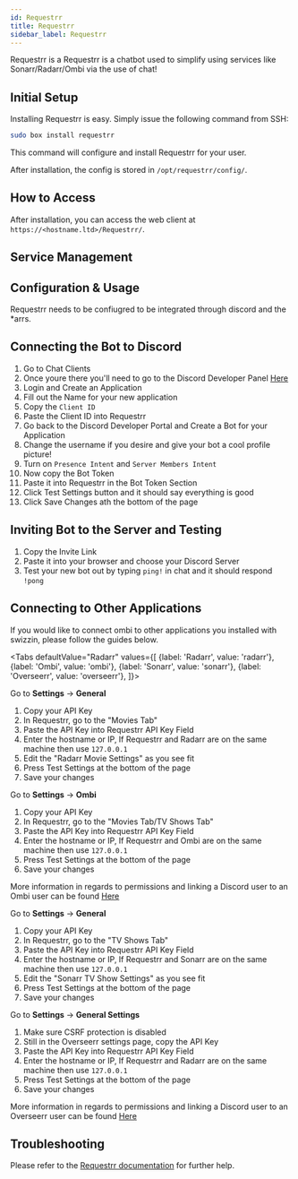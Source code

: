 ```yaml
---
id: Requestrr
title: Requestrr
sidebar_label: Requestrr
---
```


Requestrr is a Requestrr is a chatbot used to simplify using services like Sonarr/Radarr/Ombi via the use of chat!

## Initial Setup

Installing Requestrr is easy. Simply issue the following command from SSH:

```bash main
sudo box install requestrr
```
This command will configure and install Requestrr for your user.

After installation, the config is stored in `/opt/requestrr/config/`.

## How to Access

After installation, you can access the web client at `https://<hostname.ltd>/Requestrr/`.

## Service Management


<SystemdTabs service="Requestrr"/>

## Configuration & Usage

Requestrr needs to be confiugred to be integrated through discord and the *arrs.

## Connecting the Bot to Discord
1. Go to Chat Clients
2. Once youre there you'll need to go to the Discord Developer Panel [Here](https://discordapp.com/developers/applications)
3. Login and Create an Application
4. Fill out the Name for your new application
5. Copy the `Client ID`
6. Paste the Client ID into Requestrr
7. Go back to the Discord Developer Portal and Create a Bot for your Application
8. Change the username if you desire and give your bot a cool profile picture!
9. Turn on `Presence Intent` and `Server Members Intent`
10. Now copy the Bot Token
11. Paste it into Requestrr in the Bot Token Section
12. Click Test Settings button and it should say everything is good
13. Click Save Changes ath the bottom of the page

## Inviting Bot to the Server and Testing
1. Copy the Invite Link
2. Paste it into your browser and choose your Discord Server
3. Test your new bot out by typing `ping!` in chat and it should respond `!pong`

## Connecting to Other Applications

If you would like to connect ombi to other applications you installed with swizzin, please follow the guides below.


<Tabs
  defaultValue="Radarr"
  values={[
    {label: 'Radarr', value: 'radarr'},
    {label: 'Ombi', value: 'ombi'},
    {label: 'Sonarr', value: 'sonarr'},
    {label: 'Overseerr', value: 'overseerr'},
  ]}>
<TabItem value="radarr">


  Go to **Settings** -> **General**
  
  1. Copy your API Key
  2. In Requestrr, go to the "Movies Tab"
  3. Paste the API Key into Requestrr API Key Field
  4. Enter the hostname or IP, If Requestrr and Radarr are on the same machine then use `127.0.0.1`
  5. Edit the "Radarr Movie Settings" as you see fit
  6. Press Test Settings at the bottom of the page
  7. Save your changes

 </TabItem>
 <TabItem value="ombi">


  Go to **Settings** -> **Ombi**
  
  1. Copy your API Key
  2. In Requestrr, go to the "Movies Tab/TV Shows Tab"
  3. Paste the API Key into Requestrr API Key Field
  4. Enter the hostname or IP, If Requestrr and Ombi are on the same machine then use `127.0.0.1`
  5. Press Test Settings at the bottom of the page
  6. Save your changes

More information in regards to permissions and linking a Discord user to an Ombi user can be found [Here](https://github.com/darkalfx/requestrr/wiki/Configuring-Ombi#configuring-permissions)

 </TabItem>
<TabItem value="sonarr">


  Go to **Settings** -> **General**
  
  1. Copy your API Key
  2. In Requestrr, go to the "TV Shows Tab"
  3. Paste the API Key into Requestrr API Key Field
  4. Enter the hostname or IP, If Requestrr and Sonarr are on the same machine then use `127.0.0.1`
  5. Edit the "Sonarr TV Show Settings" as you see fit
  6. Press Test Settings at the bottom of the page
  7. Save your changes

 </TabItem>
<TabItem value="overseerr">


  Go to **Settings** -> **General Settings**
  
  1. Make sure CSRF protection is disabled
  2. Still in the Overseerr settings page, copy the API Key
  3. Paste the API Key into Requestrr API Key Field
  4. Enter the hostname or IP, If Requestrr and Radarr are on the same machine then use `127.0.0.1`
  5. Press Test Settings at the bottom of the page
  6. Save your changes

More information in regards to permissions and linking a Discord user to an Overseerr user can be found [Here](https://github.com/darkalfx/requestrr/wiki/Configuring-Overseerr#configuring-permissions)

 </TabItem>

 </Tabs>


## Troubleshooting


<Troubleshooting />

Please refer to the [Requestrr documentation](https://docs.Requestrr.net/intro/getting-started.html) for further help.